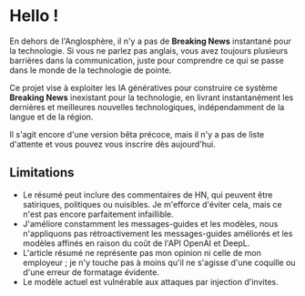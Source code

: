 
<CallToAction />

# Hello !

En dehors de l'Anglosphère, il n'y a pas de **Breaking News** instantané pour la technologie.
Si vous ne parlez pas anglais, vous avez toujours plusieurs barrières dans la communication, juste pour comprendre ce qui se passe dans le monde de la technologie de pointe.

<Callout type="info" emoji="💬">

Ce projet vise à exploiter les IA génératives pour construire ce système **Breaking News** inexistant pour la technologie, en livrant instantanément les dernières et meilleures nouvelles technologiques, indépendamment de la langue et de la région.

</Callout>

Il s'agit encore d'une version bêta précoce, mais il n'y a pas de liste d'attente et vous pouvez vous inscrire dès aujourd'hui.

## Limitations

- Le résumé peut inclure des commentaires de HN, qui peuvent être satiriques, politiques ou nuisibles. Je m'efforce d'éviter cela, mais ce n'est pas encore parfaitement infaillible.
- J'améliore constamment les messages-guides et les modèles, nous n'appliquons pas rétroactivement les messages-guides améliorés et les modèles affinés en raison du coût de l'API OpenAI et DeepL.
- L'article résumé ne représente pas mon opinion ni celle de mon employeur ; je n'y touche pas à moins qu'il ne s'agisse d'une coquille ou d'une erreur de formatage évidente.
- Le modèle actuel est vulnérable aux attaques par injection d'invites.
